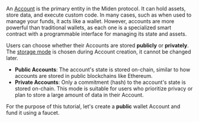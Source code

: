 An [Account](https://0xmiden.github.io/miden-docs/imported/miden-base/src/account.html) is the primary entity in the Miden protocol. It can hold assets, store data, and execute custom code. In many cases, such as when used to manage your funds, it acts like a wallet. However, accounts are more powerful than traditional wallets, as each one is a specialized smart contract with a programmable interface for managing its state and assets.

Users can choose whether their Accounts are stored **publicly** or **privately**. The [storage mode](https://0xmiden.github.io/miden-docs/imported/miden-base/src/account.html#account-storage-mode) is chosen during Account creation, it cannot be changed later.

- **Public Accounts**: The account's state is stored on-chain, similar to how accounts are stored in public blockchains like Ethereum.
- **Private Accounts**: Only a commitment (hash) to the account's state is stored on-chain. This mode is suitable for users who prioritize privacy or plan to store a large amount of data in their Account.

For the purpose of this tutorial, let's create a **public** wallet Account and fund it using a faucet.
